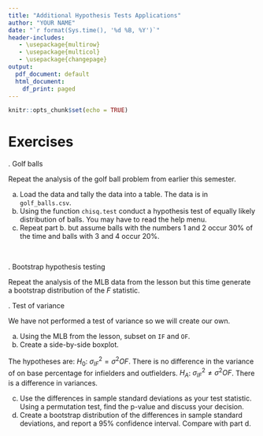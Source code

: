 ```yaml
---
title: "Additional Hypothesis Tests Applications"
author: "YOUR NAME"
date: "`r format(Sys.time(), '%d %B, %Y')`"
header-includes:
   - \usepackage{multirow}
   - \usepackage{multicol}
   - \usepackage{changepage}
output:
  pdf_document: default
  html_document:
    df_print: paged
---
```


```r
knitr::opts_chunk$set(echo = TRUE)
```

\newcommand{\E}{\mbox{E}}
\newcommand{\Var}{\mbox{Var}}
\newcommand{\Cov}{\mbox{Cov}}
\newcommand{\Prob}{\mbox{P}}
\newcommand*\diff{\mathop{}\!\mathrm{d}}

# Exercises

\indent 1. Golf balls   

Repeat the analysis of the golf ball problem from earlier this semester.


a. Load the data and tally the data into a table. The data is in `golf_balls.csv`.  
b. Using the function `chisq.test` conduct a hypothesis test of equally likely distribution of balls. You may have to read the help menu. 
c. Repeat part b. but assume balls with the numbers 1 and 2 occur 30\% of the time and balls with 3 and 4 occur 20\%. 

&nbsp;


\indent 2. Bootstrap hypothesis testing  

Repeat the analysis of the MLB data from the lesson but this time generate a bootstrap distribution of the $F$ statistic.


\indent 3. Test of variance

We have not performed a test of variance so we will create our own.


a. Using the MLB from the lesson, subset on `IF` and `OF`.  
b. Create a side-by-side boxplot.  

The hypotheses are:
$H_0$: $\sigma^2_{IF}=\sigma^2{OF}$. There is no difference in the variance of on base percentage for infielders and outfielders.
$H_A$: $\sigma^2_{IF}\neq \sigma^2{OF}$. There is a difference in variances.
 
c. Use the differences in sample standard deviations as your test statistic. Using a permutation test, find the p-value and discuss your decision.  
d. Create a bootstrap distribution of the differences in sample standard deviations, and report a 95\% confidence interval. Compare with part d.